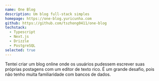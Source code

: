 ```yaml
---
name: One Blog
description: Um blog full-stack simples
homepage: https://one-blog.yuricunha.com
github: https://github.com/tszhong0411/one-blog
techstack:
  - Typescript
  - Next.js
  - Drizzle
  - PostgreSQL
selected: true
---
```


Tentei criar um blog online onde os usuários pudessem escrever suas próprias postagens com um editor de texto rico. É um grande desafio, pois não tenho muita familiaridade com bancos de dados.
